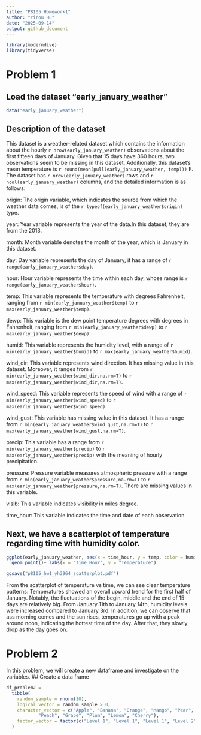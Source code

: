 ```yaml
---
title: "P8105 Homework1"
author: "Yirou Hu"
date: "2025-09-14"
output: github_document
---
```

```r
library(moderndive)
library(tidyverse)
```
# Problem 1

## Load the dataset "early_january_weather"

```r
data("early_january_weather")
```

## Description of the dataset
 
This dataset is a weather-related dataset which contains the information about the hourly  `r nrow(early_january_weather)` observations about the first fifteen days of January. Given that 15 days have 360 hours, two observations seem to be missing in this dataset. Additionally, this dataset's mean temperature is `r round(mean(pull(early_january_weather, temp)))` F. The dataset has `r nrow(early_january_weather)` rows and `r ncol(early_january_weather)` columns, and the detailed information is as follows:

origin: The origin variable, which indicates the source from which the weather data comes, is of the `r typeof(early_january_weather$origin)` type.

year: Year variable represents the year of the data.In this dataset, they are from the 2013.

month: Month variable denotes the month of the year, which is January in this dataset.

day: Day variable represents the day of January, it has a range of `r range(early_january_weather$day)`.

hour: Hour variable represents the time within each day, whose range is `r range(early_january_weather$hour)`.

temp: This variable represents the temperature with degrees Fahrenheit, ranging from `r min(early_january_weather$temp)` to `r max(early_january_weather$temp)`.

dewp: This variable is the dew point temperature degrees with degrees in Fahrenheit, ranging from `r min(early_january_weather$dewp)` to `r max(early_january_weather$dewp)`.

humid: This variable represents the humidity level, with a range of `r min(early_january_weather$humid)` to `r max(early_january_weather$humid)`.

wind_dir: This variable represents wind direction. It has missing value in this dataset. Moreover, it ranges from `r min(early_january_weather$wind_dir,na.rm=T)` to `r max(early_january_weather$wind_dir,na.rm=T)`.

wind_speed: This variable represents the speed of wind with a range of `r min(early_january_weather$wind_speed)` to `r max(early_january_weather$wind_speed)`.

wind_gust: This variable has missing value in this dataset. It has a range from `r min(early_january_weather$wind_gust,na.rm=T)` to `r max(early_january_weather$wind_gust,na.rm=T)`.

precip: This variable has a range from `r min(early_january_weather$precip)` to `r max(early_january_weather$precip)` with the meaning of hourly precipitation.

pressure: Pressure variable measures atmospheric pressure with a range from `r min(early_january_weather$pressure,na.rm=T)` to `r max(early_january_weather$pressure,na.rm=T)`. There are missing values in this variable.

visib: This variable indicates visibility in miles degree.

time_hour: This variable indicates the time and date of each observation.

## Next, we have a scatterplot of temperature regarding time with humidity color. 

```r
ggplot(early_january_weather, aes(x = time_hour, y = temp, color = humid)) + 
  geom_point()+ labs(x = "Time_Hour", y = "Temperature")

ggsave("p8105_hw1_yh3964_scatterplot.pdf")
```

From the scatterplot of temperature vs time, we can see clear temperature patterns: Temperatures showed an overall upward trend for the first half of January. Notably, the fluctuations of the begin, middle and the end of 15 days are relatively big. From January 11th to January 14th, humidity levels were increased compared to January 3rd. In addition, we can observe that ass morning comes and the sun rises, temperatures go up with a peak around noon, indicating the hottest time of the day. After that, they slowly drop as the day goes on. 

# Problem 2

In this problem, we will create a new dataframe and investigate on the variables.
## Create a data frame

```r
df_problem2 = 
  tibble(
    random_sample = rnorm(10),
    logical_vector = random_sample > 0,
    character_vector = c("Apple", "Banana", "Orange", "Mango", "Pear", 
            "Peach", "Grape", "Plum", "Lemon", "Cherry"),
    factor_vector = factor(c("Level 1", "Level 1", "Level 1", "Level 2", "Level 2", "Level 2", "Level 2", "Level 3", "Level 3", "Level 3"))
  )
```